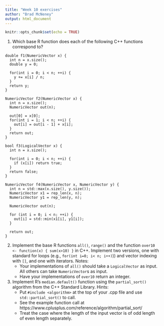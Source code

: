 ```yaml
---
title: "Week 10 exercises"
author: "Brad McNeney"
output: html_document
---
```


```r
knitr::opts_chunk$set(echo = TRUE)
```

1. Which base R function does each of the following C++ functions 
correspond to?

```
double f1(NumericVector x) {
  int n = x.size();
  double y = 0;

  for(int i = 0; i < n; ++i) {
    y += x[i] / n;
  }
  return y;
}

NumericVector f2(NumericVector x) {
  int n = x.size();
  NumericVector out(n);

  out[0] = x[0];
  for(int i = 1; i < n; ++i) {
    out[i] = out[i - 1] + x[i];
  }
  return out;
}

bool f3(LogicalVector x) {
  int n = x.size();

  for(int i = 0; i < n; ++i) {
    if (x[i]) return true;
  }
  return false;
}

NumericVector f4(NumericVector x, NumericVector y) {
  int n = std::max(x.size(), y.size());
  NumericVector x1 = rep_len(x, n);
  NumericVector y1 = rep_len(y, n);

  NumericVector out(n);

  for (int i = 0; i < n; ++i) {
    out[i] = std::min(x1[i], y1[i]);
  }

  return out;
}
```



2. Implement the base R functions `all()`, `range()` and the function
`over10 <- function(x) { sum(x>10) }` in C++. Implement two
versions, one with standard for loops (e.g., `for(int i=0; i< n; i++)`))
and vector indexing with `[]`, and one with iterators.
Notes:
    * Your implementations of `all()`
    should take a `LogicalVector` as input. All others can
    take `NumericVector`s as input.
    * Have your implementations of `over10` return an integer.
    

3. Implement R's `median.default()` function using the 
`partial_sort()` algorithm from the C++ Standard Library.
Hints: 
    * Put `#include <algorithm>` at the top of your .cpp file
    and use `std::partial_sort()` to call.
    * See the example function call at
    https://www.cplusplus.com/reference/algorithm/partial_sort/
    * Treat the case where the length of the input vector is
    of odd length of even length separately.
 